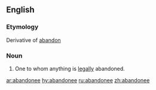 ==English==

===Etymology===
Derivative of [[abandon]]

===Noun===
{{en-noun}}

# {{law}} One to whom anything is [[legally]] abandoned.

[[ar:abandonee]]
[[hy:abandonee]]
[[ru:abandonee]]
[[zh:abandonee]]